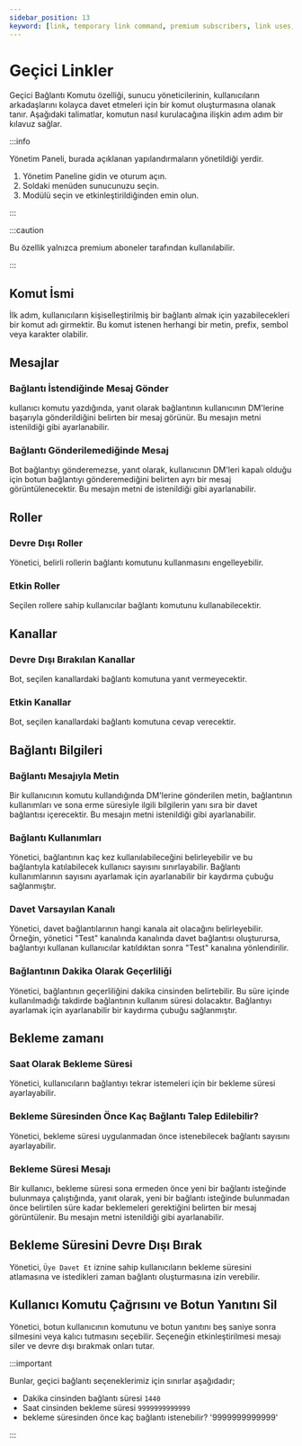 ```yaml
---
sidebar_position: 13
keyword: [link, temporary link command, premium subscribers, link uses, invite link] 
---
```


# Geçici Linkler

Geçici Bağlantı Komutu özelliği, sunucu yöneticilerinin, kullanıcıların arkadaşlarını kolayca davet etmeleri için bir komut oluşturmasına olanak tanır. Aşağıdaki talimatlar, komutun nasıl kurulacağına ilişkin adım adım bir kılavuz sağlar.

:::info

Yönetim Paneli, burada açıklanan yapılandırmaların yönetildiği yerdir.

1. Yönetim Paneline gidin ve oturum açın.
2. Soldaki menüden sunucunuzu seçin.
3. Modülü seçin ve etkinleştirildiğinden emin olun.

:::

:::caution

Bu özellik yalnızca premium aboneler tarafından kullanılabilir.

:::

## Komut İsmi

İlk adım, kullanıcıların kişiselleştirilmiş bir bağlantı almak için yazabilecekleri bir komut adı girmektir. Bu komut istenen herhangi bir metin, prefix, sembol veya karakter olabilir.

## Mesajlar

### Bağlantı İstendiğinde Mesaj Gönder

kullanıcı komutu yazdığında, yanıt olarak bağlantının kullanıcının DM'lerine başarıyla gönderildiğini belirten bir mesaj görünür. Bu mesajın metni istenildiği gibi ayarlanabilir.

### Bağlantı Gönderilemediğinde Mesaj

Bot bağlantıyı gönderemezse, yanıt olarak, kullanıcının DM'leri kapalı olduğu için botun bağlantıyı gönderemediğini belirten ayrı bir mesaj görüntülenecektir. Bu mesajın metni de istenildiği gibi ayarlanabilir.

## Roller

### Devre Dışı Roller

Yönetici, belirli rollerin bağlantı komutunu kullanmasını engelleyebilir.

### Etkin Roller
 
Seçilen rollere sahip kullanıcılar bağlantı komutunu kullanabilecektir.

## Kanallar

### Devre Dışı Bırakılan Kanallar

Bot, seçilen kanallardaki bağlantı komutuna yanıt vermeyecektir.

### Etkin Kanallar
 
Bot, seçilen kanallardaki bağlantı komutuna cevap verecektir.

## Bağlantı Bilgileri

### Bağlantı Mesajıyla Metin

Bir kullanıcının komutu kullandığında DM'lerine gönderilen metin, bağlantının kullanımları ve sona erme süresiyle ilgili bilgilerin yanı sıra bir davet bağlantısı içerecektir. Bu mesajın metni istenildiği gibi ayarlanabilir.

### Bağlantı Kullanımları

Yönetici, bağlantının kaç kez kullanılabileceğini belirleyebilir ve bu bağlantıyla katılabilecek kullanıcı sayısını sınırlayabilir. Bağlantı kullanımlarının sayısını ayarlamak için ayarlanabilir bir kaydırma çubuğu sağlanmıştır.

### Davet Varsayılan Kanalı

Yönetici, davet bağlantılarının hangi kanala ait olacağını belirleyebilir. Örneğin, yönetici "Test" kanalında kanalında davet bağlantısı oluşturursa, bağlantıyı kullanan kullanıcılar katıldıktan sonra "Test" kanalına yönlendirilir.

### Bağlantının Dakika Olarak Geçerliliği

Yönetici, bağlantının geçerliliğini dakika cinsinden belirtebilir. Bu süre içinde kullanılmadığı takdirde bağlantının kullanım süresi dolacaktır. Bağlantıyı ayarlamak için ayarlanabilir bir kaydırma çubuğu sağlanmıştır.

## Bekleme zamanı

### Saat Olarak Bekleme Süresi

Yönetici, kullanıcıların bağlantıyı tekrar istemeleri için bir bekleme süresi ayarlayabilir.

### Bekleme Süresinden Önce Kaç Bağlantı Talep Edilebilir?

Yönetici, bekleme süresi uygulanmadan önce istenebilecek bağlantı sayısını ayarlayabilir.

### Bekleme Süresi Mesajı

Bir kullanıcı, bekleme süresi sona ermeden önce yeni bir bağlantı isteğinde bulunmaya çalıştığında, yanıt olarak, yeni bir bağlantı isteğinde bulunmadan önce belirtilen süre kadar beklemeleri gerektiğini belirten bir mesaj görüntülenir. Bu mesajın metni istenildiği gibi ayarlanabilir.

## Bekleme Süresini Devre Dışı Bırak

Yönetici, `Üye Davet Et` iznine sahip kullanıcıların bekleme süresini atlamasına ve istedikleri zaman bağlantı oluşturmasına izin verebilir.

## Kullanıcı Komutu Çağrısını ve Botun Yanıtını Sil

Yönetici, botun kullanıcının komutunu ve botun yanıtını beş saniye sonra silmesini veya kalıcı tutmasını seçebilir. Seçeneğin etkinleştirilmesi mesajı siler ve devre dışı bırakmak onları tutar.

:::important

Bunlar, geçici bağlantı seçeneklerimiz için sınırlar aşağıdadır;

- Dakika cinsinden bağlantı süresi `1440`
- Saat cinsinden bekleme süresi `9999999999999`
- bekleme süresinden önce kaç bağlantı istenebilir? '9999999999999' 

:::
